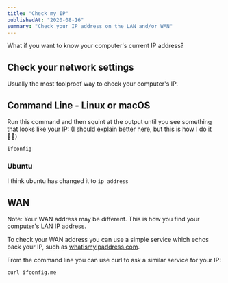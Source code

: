 ```yaml
---
title: "Check my IP"
publishedAt: "2020-08-16"
summary: "Check your IP address on the LAN and/or WAN"
---
```


What if you want to know your computer's current IP address?

## Check your network settings

Usually the most foolproof way to check your computer's IP.

## Command Line - Linux or macOS

Run this command and then squint at the output until you see something that looks like your IP: (I should explain better here, but this is how I do it 🤦‍♂️)

```
ifconfig
```

### Ubuntu

I think ubuntu has changed it to `ip address`

## WAN

Note: Your WAN address may be different. This is how you find your computer's LAN IP address.

To check your WAN address you can use a simple service which echos back your IP, such as [whatismyipaddress.com](https://whatismyipaddress.com/).

From the command line you can use curl to ask a similar service for your IP:

```
curl ifconfig.me
```

<!--- © Eric Vicenti 2020. Licensed under Creative Commons BY-NC-SA 4.0 https://creativecommons.org/licenses/by-nc-sa/4.0/ -->

